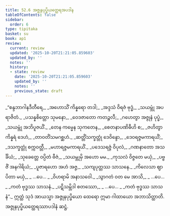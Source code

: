 ```yaml
---
title: 52.6 အဇ္ဇုနပုပ္ဖိယတ္ထေရအပဒါန
tableOfContents: false
sidebar:
  order: 6
type: tipitaka
basket: su
book: ap1
review:
  current: review
  updated: '2025-10-20T21:21:05.859603'
  updated_by: ''
  notes: ''
  history:
  - state: review
    date: '2025-10-20T21:21:05.859603'
    updated_by: ''
    notes: ''
    previous_state: draft
---
```



<DynamicBreadcrumb />


<ReviewStatus review={frontmatter.review} showDetails={true} />

<HypothesisAnnotation frontmatter={frontmatter} />

<Division number="28" book="ap1" e="ch" v="20" p="431">

<Paragraph number="6728" type="verses" book="ap1">
_“စန္ဒဘာဂါနဒီတီရေ,_  
_အဟောသိံ ကိန္နရော တဒါ;_  
_အဒ္ဒသံ ဝိရဇံ ဗုဒ္ဓံ,_  
_သယမ္ဘုံ အပရာဇိတံ._  

</Paragraph>

</Division>
<Division number="29" book="ap1" e="ch" v="20" p="431">

<Paragraph number="6729" type="verses" book="ap1">
_ပသန္နစိတ္တော သုမနော,_  
_ဝေဒဇာတော ကတဉ္ဇလီ;_  
_ဂဟေတွာ အဇ္ဇုနံ ပုပ္ဖံ,_  
_သယမ္ဘုံ အဘိပူဇယိံ._  

</Paragraph>

</Division>
<Division number="30" book="ap1" e="ch" v="20" p="431">

<Paragraph number="6730" type="verses" book="ap1">
_တေန ကမ္မေန သုကတေန,_  
_စေတနာပဏိဓီဟိ စ;_  
_ဇဟိတွာ ကိန္နရံ ဒေဟံ,_  
_တာဝတိံသမဂစ္ဆဟံ._  

</Paragraph>

</Division>
<Division number="31" book="ap1" e="ch" v="20" p="431">

<Paragraph number="6731" type="verses" book="ap1">
_ဆတ္တိံသက္ခတ္တုံ ဒေဝိန္ဒော,_  
_ဒေဝရဇ္ဇမကာရယိံ;_  
_ဒသက္ခတ္တုံ စက္ကဝတ္တီ,_  
_မဟာရဇ္ဇမကာရယိံ._  

</Paragraph>

</Division>
<Division number="32" book="ap1" e="ch" v="20" p="431">

<Paragraph number="6732" type="verses" book="ap1">
_ပဒေသရဇ္ဇံ ဝိပုလံ,_  
_ဂဏနာတော အသင်္ခိယံ;_  
_သုခေတ္တေ ဝပ္ပိတံ ဗီဇံ,_  
_သယမ္ဘုမှိ အဟော မမ._  

</Paragraph>

</Division>
<Division number="33" book="ap1" e="ch" v="20" p="431">

<Paragraph number="6733" type="verses" book="ap1">
_ကုသလံ ဝိဇ္ဇတေ မယှံ,_  
_ပဗ္ဗဇိံ အနဂါရိယံ;_  
_ပူဇာရဟော အဟံ အဇ္ဇ,_  
_သကျပုတ္တဿ သာသနေ._  

</Paragraph>

</Division>
<Division number="34" book="ap1" e="ch" v="20" p="432">

<Paragraph number="6734" type="verses" book="ap1">
_ကိလေသာ ဈာပိတာ မယှံ,_  
_ …ပေ… _  
_ဝိဟရာမိ အနာသဝေါ._  

</Paragraph>

</Division>
<Division number="35" book="ap1" e="ch" v="20" p="432">

<Paragraph number="6735" type="verses" book="ap1">
_သွာဂတံ ဝတ မေ အာသိ,_  
_ …ပေ… _  
_ကတံ ဗုဒ္ဓဿ သာသနံ._  

</Paragraph>

</Division>
<Division number="36" book="ap1" e="ch" v="20" p="432">

<Paragraph number="6736" type="verses" book="ap1">
_ပဋိသမ္ဘိဒါ စတဿော,_  
_ …ပေ… _  
_ကတံ ဗုဒ္ဓဿ သာသနံ”._  

</Paragraph>

<Paragraph number="6737" book="ap1">
ဣတ္ထံ သုဒံ အာယသ္မာ အဇ္ဇုနပုပ္ဖိယော ထေရော ဣမာ ဂါထာယော အဘာသိတ္ထာတိ.

</Paragraph>
</Division>

<Paragraph number="6738" type="center" book="ap1">
အဇ္ဇုနပုပ္ဖိယတ္ထေရဿာပဒါနံ ဆဋ္ဌံ.
</Paragraph>